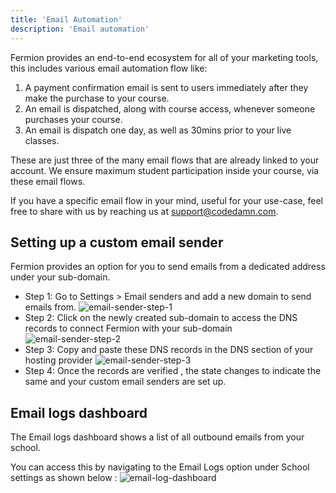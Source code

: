 ```yaml
---
title: 'Email Automation'
description: 'Email automation'
---
```


Fermion provides an end-to-end ecosystem for all of your marketing tools, this includes various email automation flow like:

1. A payment confirmation email is sent to users immediately after they make the purchase to your course.
2. An email is dispatched, along with course access, whenever someone purchases your course.
3. An email is dispatch one day, as well as 30mins prior to your live classes.

These are just three of the many email flows that are already linked to your account. We ensure maximum student participation inside your course, via these email flows.

If you have a specific email flow in your mind, useful for your use-case, feel free to share with us by reaching us at [support@codedamn.com](mailto:support@codedamn.com).

## Setting up a custom email sender
Fermion provides an option for you to send emails from a dedicated address under your sub-domain.

- Step 1: Go to Settings > Email senders and add a new domain to send emails from.
![email-sender-step-1](https://67d6ad5ef66ee0901532fd2f.storage.fermion.app/public-uncached/object-store-public-files/uploads/11-09-2025/email-sender-step-1.rjbpjm.png)
- Step 2: Click on the newly created sub-domain to access the DNS records to connect Fermion with your sub-domain
![email-sender-step-2](https://67d6ad5ef66ee0901532fd2f.storage.fermion.app/public-uncached/object-store-public-files/uploads/11-09-2025/comet_j7sDUtxa5w.rzjtgc.png)
- Step 3: Copy and paste these DNS records in the DNS section of your hosting provider
![email-sender-step-3](https://67d6ad5ef66ee0901532fd2f.storage.fermion.app/public-uncached/object-store-public-files/uploads/11-09-2025/comet_ufp6vyNmxd.dspbag.png)
- Step 4: Once the records are verified , the state changes to indicate the same and your custom email senders are set up.

## Email logs dashboard

The Email logs dashboard shows a list of all outbound emails from your school.

You can access this by navigating to the Email Logs option under School settings as shown below :
![email-log-dashboard](https://67d6ad5ef66ee0901532fd2f.storage.fermion.app/public-uncached/object-store-public-files/uploads/11-09-2025/comet_GhT1k2KXso.eaxune.png)